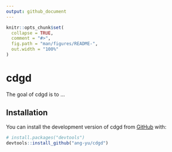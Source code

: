 ```yaml
---
output: github_document
---
```


<!-- README.md is generated from README.Rmd. Please edit that file -->

```r
knitr::opts_chunk$set(
  collapse = TRUE,
  comment = "#>",
  fig.path = "man/figures/README-",
  out.width = "100%"
)
```

# cdgd

<!-- badges: start -->
<!-- badges: end -->

The goal of cdgd is to ...

## Installation

You can install the development version of cdgd from [GitHub](https://github.com/) with:

``` r
# install.packages("devtools")
devtools::install_github("ang-yu/cdgd")
```
